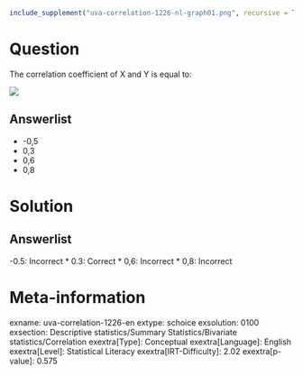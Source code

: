 ```r
include_supplement("uva-correlation-1226-nl-graph01.png", recursive = TRUE)
```

Question
========

The correlation coefficient of X and Y is equal to:

![](uva-correlation-1226-nl-graph01.png)

Answerlist
----------

* -0,5
* 0,3
* 0,6
* 0,8

Solution
========

Answerlist
----------

-0.5: Incorrect
* 0.3: Correct
* 0,6: Incorrect
* 0,8: Incorrect

Meta-information
================
exname: uva-correlation-1226-en
extype: schoice
exsolution: 0100
exsection: Descriptive statistics/Summary Statistics/Bivariate statistics/Correlation
exextra[Type]: Conceptual
exextra[Language]: English
exextra[Level]: Statistical Literacy
exextra[IRT-Difficulty]: 2.02
exextra[p-value]: 0.575
